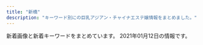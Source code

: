 ```yaml
---
title: "新橋"
description: "キーワード別にの巨乳アジアン・チャイナエステ嬢情報をまとめました。"
---
```


新着画像と新着キーワードをまとめています。
2021年01月12日の情報です。

<DmmAffiliateIns />
<KeywordTable
  shops={
    [
    {
        "name": "\u6625\u306e\u5bb6",
        "keywords": {},
        "url": "http://www.k-harunoie.info/",
        "station": "JR\u7530\u753a\u99c5\u6771\u53e3",
        "img_links": [
            "http://www.k-harunoie.info/imge/sys.png",
            "http://www.k-harunoie.info/imge/p-1.jpg",
            "http://www.k-harunoie.info/imge/s1.png",
            "http://www.k-harunoie.info/imge/p-2.jpg",
            "http://www.k-harunoie.info/imge/botton.jpg",
            "http://www.k-harunoie.info/imge/p-4.jpg",
            "http://www.k-harunoie.info/imge/p-5.jpg",
            "http://www.k-harunoie.info/imge/int2.png",
            "http://www.k-harunoie.info/imge/service1.jpg",
            "http://www.k-harunoie.info/imge/interior_t.jpg",
            "http://www.k-harunoie.info/imge/staff_t.jpg",
            "http://www.k-harunoie.info/imge/service3.jpg",
            "http://www.k-harunoie.info/imge/service2.jpg",
            "http://www.k-harunoie.info/imge/ta.png",
            "http://www.k-harunoie.info/imge/s0.png",
            "http://www.k-harunoie.info/imge/tel.png"
        ]
    },
    {
        "keywords": {
            "87": 3,
            "D": 5,
            "88": 1,
            "86": 1
        },
        "name": "\u5e78\u305b\u306e\u6642\u9593",
        "station": "JR\u65b0\u6a4b\u99c5\u65e5\u6bd4\u8c37\u53e3",
        "url": "http://www.shiawasenojikan.esjp.info/",
        "img_links": [
            "http://www.shiawasenojikan.esjp.info/images/head.jpg",
            "http://www.shiawasenojikan.esjp.info/images/tel.jpg",
            "http://www.shiawasenojikan.esjp.info/images/news.jpg",
            "http://www.shiawasenojikan.esjp.info/images/staff_t.jpg",
            "http://www.shiawasenojikan.esjp.info/images/interior_t.jpg",
            "http://www.shiawasenojikan.esjp.info/files/010.jpg",
            "http://www.shiawasenojikan.esjp.info/images/sys1.jpg",
            "http://www.shiawasenojikan.esjp.info/images/mobile.jpg",
            "http://www.shiawasenojikan.esjp.info/files/015.jpg",
            "http://www.shiawasenojikan.esjp.info/files/003.jpg",
            "http://www.shiawasenojikan.esjp.info/images/link_t.jpg",
            "http://www.shiawasenojikan.esjp.info/files/001.jpg",
            "http://www.shiawasenojikan.esjp.info/images/int2.jpg",
            "http://www.shiawasenojikan.esjp.info/files/009.jpg",
            "http://www.shiawasenojikan.esjp.info/images/sys2.jpg"
        ]
    },
    {
        "url": "http://romantic-est.com/",
        "name": "\u30a2\u30ea\u30b9 Aroma \u65b0\u6a4b\u5e97",
        "keywords": {},
        "station": "JR\u65b0\u6a4b\u99c5\u70cf\u68ee\u53e3",
        "img_links": [
            "http://romantic-est.com/images/cg032.jpg",
            "http://romantic-est.com/images/cg041.jpg",
            "http://romantic-est.com/images/cg01.jpg",
            "http://romantic-est.com/images/sw_tel.png",
            "http://romantic-est.com/images/mainvisual_01.jpg",
            "http://romantic-est.com/images/con02.jpg",
            "http://romantic-est.com/images/cg04.jpg",
            "http://romantic-est.com/images/sys01.jpg",
            "http://romantic-est.com/images/sys03.jpg",
            "http://romantic-est.com/images/cg011.jpg",
            "http://romantic-est.com/images/cg06.jpg",
            "http://romantic-est.com/images/req_03.jpg",
            "http://romantic-est.com/images/mainvisual_02_s.jpg",
            "http://romantic-est.com/images/mainvisual_02.jpg",
            "http://romantic-est.com/images/cg03.jpg",
            "http://romantic-est.com/images/head_interior.jpg",
            "http://romantic-est.com/images/head_therapist.jpg",
            "http://romantic-est.com/images/trigger.jpg",
            "http://romantic-est.com/images/cg02.jpg",
            "http://romantic-est.com/images/con03.jpg",
            "http://romantic-est.com/images/mainvisual_01_s.jpg",
            "http://romantic-est.com/images/sys02.jpg",
            "http://romantic-est.com/images/icon_new.png",
            "http://romantic-est.com/images/sw_home.png",
            "http://romantic-est.com/images/cg05.jpg",
            "http://romantic-est.com/images/cg021.jpg",
            "http://romantic-est.com/images/con01.jpg",
            "http://romantic-est.com/images/cg031.jpg"
        ]
    },
    {
        "name": "\u68ee\u306e\u9999",
        "station": "JR\u7530\u753a\u99c5\u897f\u53e3",
        "img_links": [],
        "url": "https://www.morinokaori-massage.com/",
        "keywords": {}
    },
    {
        "name": "Aroma Coco8",
        "station": "JR\u65b0\u6a4b\u99c5\u70cf\u68ee\u53e3",
        "url": "https://aroma-queen.work/",
        "img_links": [
            "https://aroma-queen.work/images/st/st_min_2.jpg",
            "https://aroma-queen.work/images/top.png",
            "https://aroma-queen.work/images/st/st_min_4.jpg",
            "https://aroma-queen.work/images/st/st_bibi_2.jpg",
            "https://aroma-queen.work/images/st/st_risa_1.jpg",
            "https://aroma-queen.work/images/st/st_eri.jpg",
            "https://aroma-queen.work/images/st/st_sofea_2.jpg",
            "https://aroma-queen.work/images/st/st_25.jpg",
            "https://aroma-queen.work/images/st/st_pink_3.jpg",
            "https://aroma-queen.work/images/st/st_ryuu_2.jpg",
            "https://aroma-queen.work/images/st/st_koy_2.jpg",
            "https://aroma-queen.work/images/st/st_mayumi_1.jpg",
            "https://aroma-queen.work/images/st/st_emi_1.jpg",
            "https://aroma-queen.work/images/st/st_emi_2.jpg",
            "https://aroma-queen.work/images/st/st_pink_2.jpg",
            "https://aroma-queen.work/images/st/st_jenny2.jpg",
            "https://aroma-queen.work/images/st/st_saya_1.jpg",
            "https://aroma-queen.work/images/st/st_jenny.jpg",
            "https://aroma-queen.work/images/st/st_emi.jpg",
            "https://aroma-queen.work/images/st/st_sayuri_2.jpg",
            "https://aroma-queen.work/images/st/st_yuri_3.jpg",
            "https://aroma-queen.work/images/st/st_10_1.jpg",
            "https://aroma-queen.work/images/st/st_nan.jpg",
            "https://aroma-queen.work/images/st/st_mai_1.jpg",
            "https://aroma-queen.work/images/st/st_nori.jpg",
            "https://aroma-queen.work/images/st/st_18.jpg",
            "https://aroma-queen.work/images/st/st_risa_2.jpg",
            "https://aroma-queen.work/images/st/st_13.jpg",
            "https://aroma-queen.work/images/st/st_5_1.jpg",
            "https://aroma-queen.work/images/st/st_four1.jpg",
            "https://aroma-queen.work/images/st/st_koko.jpg",
            "https://aroma-queen.work/images/st/st_saya_0.jpg",
            "https://aroma-queen.work/images/top_campaign_spring.jpg",
            "https://aroma-queen.work/images/st/st_cake_1.jpg",
            "https://aroma-queen.work/images/st/st_cindy.jpg",
            "https://aroma-queen.work/images/st/st_chiba_4.jpg",
            "https://aroma-queen.work/images/st/st_5_3.jpg",
            "https://aroma-queen.work/images/st/st_kou2.jpg",
            "https://aroma-queen.work/images/st/st_yuri.jpg",
            "https://aroma-queen.work/images/st/st_nami_1.jpg",
            "https://aroma-queen.work/images/st/st_hana_1.jpg",
            "https://aroma-queen.work/images/st/st_pink_1.jpg",
            "https://aroma-queen.work/images/st/st_22.jpg",
            "https://aroma-queen.work/images/st/st_mirror_2.jpg",
            "https://aroma-queen.work/images/st/st_ami_2.jpg",
            "https://aroma-queen.work/images/st/st_nuna3.jpg",
            "https://aroma-queen.work/images/st/st_14_1.jpg",
            "https://aroma-queen.work/images/st/st_kou1.jpg",
            "https://aroma-queen.work/images/st/st_dan_1.jpg",
            "https://aroma-queen.work/images/st/st_ou_3.jpg",
            "https://aroma-queen.work/images/st/st_get_1.jpg",
            "https://aroma-queen.work/images/st/st_5_2.jpg",
            "https://aroma-queen.work/images/st/st_jerry.jpg",
            "https://aroma-queen.work/images/st/st_party_2.jpg",
            "https://aroma-queen.work/images/st/st_jj_1.jpg",
            "https://aroma-queen.work/images/st/st_aigo.jpg",
            "https://aroma-queen.work/images/st/st_saya_2.jpg",
            "https://aroma-queen.work/images/st/st_nana_1.jpg",
            "https://aroma-queen.work/images/st/st_chiba_2.jpg",
            "https://aroma-queen.work/images/st/st_rinda_6.jpg",
            "https://aroma-queen.work/images/st/st_16_1.jpg",
            "https://aroma-queen.work/images/st/st_7_1.jpg",
            "https://aroma-queen.work/images/st/st_sasa_3.jpg",
            "https://aroma-queen.work/images/st/st_huxa.jpg",
            "https://aroma-queen.work/images/st/st_rinda_2.jpg",
            "https://aroma-queen.work/images/st/st_mimi_1.jpg",
            "https://aroma-queen.work/images/st/st_kei.jpg",
            "https://aroma-queen.work/images/st/st_kiki_1.jpg",
            "https://aroma-queen.work/images/st/st_bibi_1.jpg",
            "https://aroma-queen.work/images/st/st_21.jpg",
            "https://aroma-queen.work/images/st/st_aya.jpg",
            "https://aroma-queen.work/images/st/st_rei_2.jpg",
            "https://aroma-queen.work/images/st/st_joy.jpg",
            "https://aroma-queen.work/images/st/st_nina_3.jpg",
            "https://aroma-queen.work/images/week_campaign.jpg",
            "https://aroma-queen.work/images/st/st_minto_1.jpg",
            "https://aroma-queen.work/images/st/st_aiko_1.jpg",
            "https://aroma-queen.work/images/st/st_angel_2.jpg",
            "https://aroma-queen.work/images/top2.png",
            "https://aroma-queen.work/images/st/st_sakura_1.jpg",
            "https://aroma-queen.work/images/st/st_koko_1.jpg",
            "https://aroma-queen.work/images/st/st_rena_2.jpg",
            "https://aroma-queen.work/images/st/st_angel_3.jpg",
            "https://aroma-queen.work/images/top_campaign_dec.jpg",
            "https://aroma-queen.work/images/st/st_kaori_1.jpg",
            "https://aroma-queen.work/images/st/st_rinda_1.jpg",
            "https://aroma-queen.work/images/st/st_.jpg",
            "https://aroma-queen.work/images/st/st_get_3.jpg",
            "https://aroma-queen.work/images/st/st_aya_1.jpg",
            "https://aroma-queen.work/images/st/st_sayuri_3.jpg",
            "https://aroma-queen.work/images/st/st_hara3.jpg",
            "https://aroma-queen.work/images/st/st_gei.jpg",
            "https://aroma-queen.work/images/st/st_hara.jpg",
            "https://aroma-queen.work/images/st/st_joy_1.jpg",
            "https://aroma-queen.work/images/st/st_dan_2.jpg",
            "https://aroma-queen.work/images/st/st_lucy_3.jpg",
            "https://aroma-queen.work/images/st/st_yuri_4.jpg",
            "https://aroma-queen.work/images/st/st_jasmine_1.jpg",
            "https://aroma-queen.work/images/st/st_maya_1.jpg",
            "https://aroma-queen.work/images/st/st_coco_1.jpg",
            "https://aroma-queen.work/images/st/st_joy_2.jpg",
            "https://aroma-queen.work/images/st/st_bibi.jpg",
            "https://aroma-queen.work/images/st/st_ai.jpg",
            "https://aroma-queen.work/images/st/st_honey_1.jpg",
            "https://aroma-queen.work/images/st/st_anan.jpg",
            "https://aroma-queen.work/images/st/st_kaori_2.jpg",
            "https://aroma-queen.work/images/st/st_aiko_2.jpg",
            "https://aroma-queen.work/images/st/st_sayuri_1.jpg",
            "https://aroma-queen.work/images/st/st_mayumi_2.jpg",
            "https://aroma-queen.work/images/st/st_kiki2.jpg",
            "https://aroma-queen.work/images/st/st_yuyu.jpg",
            "https://aroma-queen.work/images/st/st_rei.jpg",
            "https://aroma-queen.work/images/st/st_ou_2.jpg",
            "https://aroma-queen.work/images/st/st_yuri_2.jpg",
            "https://aroma-queen.work/images/st/st_19.jpg",
            "https://aroma-queen.work/images/st/st_ai_1.jpg",
            "https://aroma-queen.work/images/st/st_nuna.jpg",
            "https://aroma-queen.work/images/st/st_rei_3.jpg",
            "https://aroma-queen.work/images/st/st_ai1.jpg",
            "https://aroma-queen.work/images/st/st_hana_2.jpg",
            "https://aroma-queen.work/images/st/st_shizuka_1.jpg",
            "https://aroma-queen.work/images/st/st_chiba_1.jpg",
            "https://aroma-queen.work/images/st/st_17.jpg",
            "https://aroma-queen.work/images/st/st_mirror_3.jpg",
            "https://aroma-queen.work/images/st/st_20.jpg",
            "https://aroma-queen.work/images/st/st_ou_1.jpg"
        ],
        "keywords": {
            "E": 13,
            "\u4e73": 5,
            "F": 2,
            "\u80f8": 4,
            "\u30bb\u30af\u30b7\u30fc": 2,
            "D": 7
        }
    },
    {
        "img_links": [
            "http://yukizhouse00.web.fc2.com/images/slider/slid1.jpg",
            "http://yukizhouse00.web.fc2.com/images/portfolio/work-3.jpg",
            "http://yukizhouse00.web.fc2.com/images/portfolio/work-5.jpg",
            "http://yukizhouse00.web.fc2.com/images/slider/slid2.jpg",
            "http://yukizhouse00.web.fc2.com/images/portfolio/work-1.jpg",
            "http://yukizhouse00.web.fc2.com/images/portfolio/work-6.jpg",
            "http://yukizhouse00.web.fc2.com/images/portfolio/work-4.jpg",
            "http://yukizhouse00.web.fc2.com/images/portfolio/work-2.jpg"
        ],
        "keywords": {},
        "name": "Yuki\u2019s House",
        "url": "http://yukizhouse00.web.fc2.com/",
        "station": "JR\u6d5c\u677e\u753a\u99c5\u5357\u53e3"
    },
    {
        "name": "LEON",
        "img_links": [
            "http://es-leon.link/images/nav_link03_no.png",
            "http://es-leon.link/photos/sites/45/2020/10/2020100103293971.jpg",
            "http://es-leon.link/images/guide3.jpg",
            "http://es-leon.link/images/guide2.png",
            "http://es-leon.link/photos/sites/45/2020/10/2020100103205130.jpg",
            "http://es-leon.link/images/header.png",
            "http://es-leon.link/photos/sites/45/2021/01/2021010815022674.jpg",
            "http://es-leon.link/photos/sites/45/2020/11/2020110919593136.jpg",
            "http://es-leon.link/photos/sites/45/2020/12/2020120418563847.jpg",
            "http://es-leon.link/photos/sites/45/2020/10/2020101404192576.jpg",
            "http://es-leon.link/photos/sites/45/2020/11/2020110919595348.jpg",
            "http://es-leon.link/images/guide4.jpg",
            "http://es-leon.link/images/guide7.jpg",
            "http://es-leon.link/images/nav_link06_no.png",
            "http://es-leon.link/photos/sites/45/2020/10/2020100103284496.jpg",
            "http://es-leon.link/photos/sites/45/2020/12/2020122013214830.jpg",
            "http://es-leon.link/images/nav_link04_no.png",
            "http://es-leon.link/images/profile.png",
            "http://es-leon.link/photos/sites/45/2020/10/2020100103294056.jpg",
            "http://es-leon.link/photos/sites/45/2020/10/202010120812266.jpg",
            "http://es-leon.link/images/slider00.jpg",
            "http://es-leon.link/images/guide5.jpg",
            "http://es-leon.link/photos/sites/45/2020/11/2020110919573849.jpg",
            "http://es-leon.link/photos/sites/45/2020/10/2020100103205186.jpg",
            "http://es-leon.link/photos/sites/45/2020/11/2020110219263997.jpg",
            "http://es-leon.link/images/slider02.jpg",
            "http://es-leon.link/images/nav_link01_no.png",
            "http://es-leon.link/images/slider01.jpg",
            "http://es-leon.link/photos/sites/45/2020/10/2020101208124541.jpg",
            "http://es-leon.link/images/img_info.jpg",
            "http://es-leon.link/photos/sites/45/2020/10/202010010328436.jpg",
            "http://es-leon.link/photos/sites/45/2021/01/2021010815020621.jpg",
            "http://es-leon.link/photos/sites/45/2020/11/2020110919590942.jpg",
            "http://es-leon.link/photos/sites/45/2020/10/2020101318404076.jpg",
            "http://es-leon.link/images/nav_link07_no.png",
            "http://es-leon.link/images/nav_link02_no.png",
            "http://es-leon.link/photos/sites/45/2020/10/2020101318300043.jpg",
            "http://es-leon.link/photos/sites/45/2020/10/2020100103034891.jpg",
            "http://es-leon.link/photos/sites/45/2020/10/2020102507504664.jpg",
            "http://es-leon.link/photos/sites/45/2020/11/2020110919583922.jpg",
            "http://es-leon.link/photos/sites/45/2020/10/2020101205422328.jpg",
            "http://es-leon.link/photos/sites/45/2020/10/2020102507495672.jpg",
            "http://es-leon.link/photos/sites/45/2021/01/2021010815013824.jpg",
            "http://es-leon.link/photos/sites/45/2020/10/2020101318402898.jpg",
            "http://es-leon.link/photos/sites/45/2020/12/2020120418570321.jpg",
            "http://es-leon.link/photos/sites/45/2020/10/202010120813040.jpg",
            "http://es-leon.link/photos/sites/45/2020/10/2020100103293996.jpg",
            "http://es-leon.link/photos/sites/45/2020/10/2020100103205050.jpg",
            "http://es-leon.link/images/qr.png",
            "http://es-leon.link/images/guide2.jpg",
            "http://es-leon.link/photos/sites/45/2020/11/2020111904152242.jpg",
            "http://es-leon.link/images/pagetop.jpg",
            "http://es-leon.link/photos/sites/45/2020/10/2020100103240520.jpg",
            "http://es-leon.link/photos/sites/45/2020/10/2020100103240526.jpg",
            "http://es-leon.link/photos/sites/45/2020/10/2020102507510838.jpg",
            "http://es-leon.link/images/guide6.jpg",
            "http://es-leon.link/images/nav_link05_no.png",
            "http://es-leon.link/images/guide1.png",
            "http://es-leon.link/photos/sites/45/2020/11/2020112005145015.jpg",
            "http://es-leon.link/photos/sites/45/2020/10/2020102507503499.jpg",
            "http://es-leon.link/images/guide8.jpg",
            "http://es-leon.link/photos/sites/45/2020/10/2020102507501385.jpg",
            "http://es-leon.link/photos/sites/45/2020/10/2020101205420372.jpg",
            "http://es-leon.link/photos/sites/45/2020/10/2020101318294854.jpg",
            "http://es-leon.link/photos/sites/45/2020/10/2020101318405051.jpg",
            "http://es-leon.link/photos/sites/45/2021/01/2021011203314329.jpg",
            "http://es-leon.link/images/guide1.jpg",
            "http://es-leon.link/images/slider04.jpg",
            "http://es-leon.link/images/card.png",
            "http://es-leon.link/images/lineline.png",
            "http://es-leon.link/photos/sites/45/2020/12/2020120315084829.jpg",
            "http://es-leon.link/images/slider03.jpg",
            "http://es-leon.link/photos/sites/45/2020/10/2020101205424345.jpg"
        ],
        "station": "JR\u65b0\u6a4b\u99c5\u70cf\u68ee\u53e3",
        "url": "http://es-leon.link/",
        "keywords": {
            "88": 8,
            "86": 14,
            "85": 12,
            "\u80f8": 1,
            "84": 4,
            "90": 2
        }
    },
    {
        "img_links": [
            "https://hamamatsucho-mensesthe.net/icon/line.png",
            "https://hamamatsucho-mensesthe.net/room/room-l2.jpg",
            "https://hamamatsucho-mensesthe.net/room/room-l3.jpg",
            "https://hamamatsucho-mensesthe.net/wp/wp-content/uploads/2020/02/1714CAA8-3D57-4009-AB72-F5A8E6B60310.jpeg",
            "https://hamamatsucho-mensesthe.net/room/room-l5.jpg",
            "https://hamamatsucho-mensesthe.net/wp/icon/facebook.png",
            "https://hamamatsucho-mensesthe.net/images/flower.png",
            "https://hamamatsucho-mensesthe.net/icon/twitter.png",
            "https://hamamatsucho-mensesthe.net/link/mens-esthe.png",
            "https://hamamatsucho-mensesthe.net/wp/wp-content/uploads/2020/01/emi-l1.jpg",
            "https://hamamatsucho-mensesthe.net/wp/wp-content/uploads/2019/02/paypay2.jpg",
            "https://hamamatsucho-mensesthe.net/staff/top/miyu-s1.jpg",
            "https://hamamatsucho-mensesthe.net/wp/wp-content/uploads/2020/01/misaki-l2.jpg",
            "https://hamamatsucho-mensesthe.net/wp/images/mensesthe.jpg",
            "https://hamamatsucho-mensesthe.net/room/room-l6.jpg",
            "https://hamamatsucho-mensesthe.net/wp/wp-content/uploads/2020/01/nao.jpg",
            "https://hamamatsucho-mensesthe.net/icon/facebook.png",
            "https://hamamatsucho-mensesthe.net/staff/top/mitsuki-s1.jpg",
            "https://hamamatsucho-mensesthe.net/wp/images/top2.jpg",
            "https://hamamatsucho-mensesthe.net/wp/icon/google_plus.png",
            "https://hamamatsucho-mensesthe.net/wp/wp-content/uploads/2020/09/rin.jpg",
            "https://hamamatsucho-mensesthe.net/wp/images/top1.jpg",
            "https://hamamatsucho-mensesthe.net/wp/icon/line.png",
            "https://hamamatsucho-mensesthe.net/wp/wp-content/uploads/2020/08/ayaka.jpg",
            "https://hamamatsucho-mensesthe.net/room/room-l1.jpg",
            "https://hamamatsucho-mensesthe.net/wp/wp-content/uploads/2020/02/stand-by.jpg",
            "https://hamamatsucho-mensesthe.net/staff/top/nao-s1.jpg",
            "https://hamamatsucho-mensesthe.net/images/footer-r.png",
            "https://hamamatsucho-mensesthe.net/wp/images/top3.jpg",
            "https://hamamatsucho-mensesthe.net/staff/top/aki-s1.jpg",
            "https://hamamatsucho-mensesthe.net/images/footer-l.png",
            "https://hamamatsucho-mensesthe.net/images/clear.png",
            "https://hamamatsucho-mensesthe.net/room/room-l4.jpg",
            "https://hamamatsucho-mensesthe.net/wp/wp-content/uploads/2019/10/eri-150x150.jpg",
            "https://hamamatsucho-mensesthe.net/wp/images/clear.png",
            "https://hamamatsucho-mensesthe.net/wp/wp-content/uploads/2020/11/urara.jpg",
            "https://hamamatsucho-mensesthe.net/wp/wp-content/uploads/2020/10/aki-150x150.jpg",
            "https://hamamatsucho-mensesthe.net/staff/top/emi-s1.jpg",
            "https://hamamatsucho-mensesthe.net/wp/wp-content/uploads/2020/01/mitsuki.jpg",
            "https://hamamatsucho-mensesthe.net/wp/icon/twitter.png",
            "https://hamamatsucho-mensesthe.net/staff/top/rin-s1.jpg",
            "https://hamamatsucho-mensesthe.net/icon/google_plus.png",
            "https://hamamatsucho-mensesthe.net/staff/top/ayaka-s1.jpg"
        ],
        "url": "https://hamamatsucho-mensesthe.net/",
        "name": "SERA",
        "station": "JR\u6d5c\u677e\u753a\u99c5\u5317\u53e3",
        "keywords": {
            "C": 12,
            "D": 42,
            "E": 8
        }
    },
    {
        "img_links": [
            "https://static.wixstatic.com/media/ff29a7_d9f852b350a141b1ae8d7d80ce91ecfa~mv2.jpg",
            "https://static.wixstatic.com/media/096f64_9dd53b8d3bbc46b7a5d8f8f9f83f67c0~mv2.jpg",
            "https://static.wixstatic.com/media/ff29a7_d6b424065e3946fc8a31bd093d286366~mv2.jpg",
            "https://static.wixstatic.com/media/ff29a7_996c77cb89cc4012a35bb0813c645fdf~mv2.jpg",
            "https://static.wixstatic.com/media/ff29a7_47d81575374144dda595a587847070b9~mv2.jpg",
            "https://static.wixstatic.com/media/ff29a7_5a71cab9e560455a86a69dee65e387e6~mv2.jpg"
        ],
        "station": "JR\u65b0\u6a4b\u99c5\u65e5\u6bd4\u8c37\u53e3",
        "keywords": {},
        "name": "\u30df\u30fc\u30c7\u30a3\u30fc",
        "url": "https://www.meedeemassage.com/"
    },
    {
        "keywords": {
            "F": 14,
            "C": 14,
            "E": 7
        },
        "name": "Artemis",
        "url": "https://hamamatsucho-esthe.work/",
        "img_links": [
            "https://hamamatsucho-esthe.work/2019/06/14/riri-s1.jpg",
            "https://hamamatsucho-esthe.work/room/esthe3.jpg",
            "https://hamamatsucho-esthe.work/room/esthe1.jpg",
            "https://hamamatsucho-esthe.work/icon/facebook.png",
            "https://hamamatsucho-esthe.work/room/4-l.jpg",
            "https://hamamatsucho-esthe.work/staff/sora-s1.jpg",
            "https://hamamatsucho-esthe.work/images/clear.png",
            "https://hamamatsucho-esthe.work/button/staff.png",
            "https://hamamatsucho-esthe.work/menu/gallery.png",
            "https://hamamatsucho-esthe.work/staff/momo-l1.jpg",
            "https://hamamatsucho-esthe.work/room/3-l.jpg",
            "https://hamamatsucho-esthe.work/2019/01/14/emi-s1.jpg",
            "https://hamamatsucho-esthe.work/button/blog.png",
            "https://hamamatsucho-esthe.work/staff/maki-s1.jpg",
            "https://hamamatsucho-esthe.work/images/footer-l.png",
            "https://hamamatsucho-esthe.work/images/flower.png",
            "https://hamamatsucho-esthe.work/room/4-s.jpg",
            "https://hamamatsucho-esthe.work/2020/11/06/momo-s1.jpg",
            "https://hamamatsucho-esthe.work/images/main-sp.jpg",
            "https://hamamatsucho-esthe.work/images/main1.jpg",
            "https://hamamatsucho-esthe.work/staff/momo-s1.jpg",
            "https://hamamatsucho-esthe.work/2020/01/05/yuki-s1.jpg",
            "https://hamamatsucho-esthe.work/room/2-l.jpg",
            "https://hamamatsucho-esthe.work/2019/05/25/riko-s1.jpg",
            "https://hamamatsucho-esthe.work/button/home.png",
            "https://hamamatsucho-esthe.work/staff/nanami-l1.jpg",
            "https://hamamatsucho-esthe.work/images/qrcode.png",
            "https://hamamatsucho-esthe.work/2018/09/10/misa-s1.jpg",
            "https://hamamatsucho-esthe.work/menu/friend.png",
            "https://hamamatsucho-esthe.work/icon/google_plus.png",
            "https://hamamatsucho-esthe.work/2019/05/25/koko-s1.jpg",
            "https://hamamatsucho-esthe.work/images/footer-r.png",
            "https://hamamatsucho-esthe.work/menu/info.png",
            "https://hamamatsucho-esthe.work/2018/12/26/sayaka-s1.jpg",
            "https://hamamatsucho-esthe.work/menu/blog.png",
            "https://hamamatsucho-esthe.work/2018/09/10/sora-s1.jpg",
            "https://hamamatsucho-esthe.work/2019/11/05/nanami-s1.jpg",
            "https://hamamatsucho-esthe.work/staff/yuki-l1.jpg",
            "https://hamamatsucho-esthe.work/staff/yuki-s1.jpg",
            "https://hamamatsucho-esthe.work/2020/07/30/maki-s1.jpg",
            "https://hamamatsucho-esthe.work/room/esthe2.jpg",
            "https://hamamatsucho-esthe.work/staff/sora-l1.jpg",
            "https://hamamatsucho-esthe.work/2018/11/09/kana-s1.jpg",
            "https://hamamatsucho-esthe.work/room/2-s.jpg",
            "https://hamamatsucho-esthe.work/staff/nanami-s1.jpg",
            "https://hamamatsucho-esthe.work/icon/line.png",
            "https://hamamatsucho-esthe.work/icon/twitter.png",
            "https://hamamatsucho-esthe.work/staff/maki-l1.jpg",
            "https://hamamatsucho-esthe.work/room/1-s.jpg",
            "https://hamamatsucho-esthe.work/room/3-s.jpg",
            "https://hamamatsucho-esthe.work/menu/home.png",
            "https://hamamatsucho-esthe.work/room/1-l.jpg",
            "https://hamamatsucho-esthe.work/staff/riko-s1.jpg"
        ],
        "station": "JR\u6d5c\u677e\u753a\u99c5\u5317\u53e3"
    },
    {
        "keywords": {
            "D": 5,
            "E": 1,
            "F": 4,
            "C": 1
        },
        "name": "Oriental Spa",
        "station": "JR\u6d5c\u677e\u753a\u99c5\u5317\u53e3",
        "img_links": [
            "https://hamamatsucho-mensesthe.com/staff/yuyu-l1.jpg",
            "https://hamamatsucho-mensesthe.com/staff/yoko-s1.jpg",
            "https://hamamatsucho-mensesthe.com/images/footer-r.png",
            "https://hamamatsucho-mensesthe.com/menu/friend.png",
            "https://hamamatsucho-mensesthe.com/room/1.jpg",
            "https://hamamatsucho-mensesthe.com/icon/google_plus.png",
            "https://hamamatsucho-mensesthe.com/2018/11/23/arisa-s1.jpg",
            "https://hamamatsucho-mensesthe.com/room/esthe3.jpg",
            "https://hamamatsucho-mensesthe.com/kumi2.jpg",
            "https://hamamatsucho-mensesthe.com/images/main-sp.jpg",
            "https://hamamatsucho-mensesthe.com/icon/twitter.png",
            "https://hamamatsucho-mensesthe.com/staff/koko-l1.jpg",
            "https://hamamatsucho-mensesthe.com/images/main1.jpg",
            "https://hamamatsucho-mensesthe.com/2018/12/21/yuyu-s1.jpg",
            "https://hamamatsucho-mensesthe.com/2018/12/21/koko-s1.jpg",
            "https://hamamatsucho-mensesthe.com/menu/info.png",
            "https://hamamatsucho-mensesthe.com/staff/yuyu-s1.jpg",
            "https://hamamatsucho-mensesthe.com/room/esthe2.jpg",
            "https://hamamatsucho-mensesthe.com/staff/nana-s1.jpg",
            "https://hamamatsucho-mensesthe.com/2018/06/12/yoko-s1.jpg",
            "https://hamamatsucho-mensesthe.com/staff2/wp-content/uploads/2019/12/nanami02-2.png",
            "https://hamamatsucho-mensesthe.com/images/clear.png",
            "https://hamamatsucho-mensesthe.com/room/4.jpg",
            "https://hamamatsucho-mensesthe.com/images/flower.png",
            "https://hamamatsucho-mensesthe.com/room/2.jpg",
            "https://hamamatsucho-mensesthe.com/menu/gallery.png",
            "https://hamamatsucho-mensesthe.com/staff2/wp-content/uploads/2021/01/maki05.png",
            "https://hamamatsucho-mensesthe.com/2018/03/02/anna-s1.jpg",
            "https://hamamatsucho-mensesthe.com/staff/arisa-l1.jpg",
            "https://hamamatsucho-mensesthe.com/icon/line.png",
            "https://hamamatsucho-mensesthe.com/images/header3.png",
            "https://hamamatsucho-mensesthe.com/staff2/wp-content/uploads/2020/02/yaya02.png",
            "https://hamamatsucho-mensesthe.com/staff/arisa-s1.jpg",
            "https://hamamatsucho-mensesthe.com/images/footer-l.png",
            "https://hamamatsucho-mensesthe.com/staff2/wp-content/uploads/2019/12/yuki22-1.png",
            "https://hamamatsucho-mensesthe.com/staff2/wp-content/uploads/2020/11/yuyu03.png",
            "https://hamamatsucho-mensesthe.com/staff2/wp-content/uploads/2020/01/ai01.png",
            "https://hamamatsucho-mensesthe.com/staff2/wp-content/uploads/2019/12/haru-1.png",
            "https://hamamatsucho-mensesthe.com/staff/yoko-l1.jpg",
            "https://hamamatsucho-mensesthe.com/kumi1.jpg",
            "https://hamamatsucho-mensesthe.com/button/home.png",
            "https://hamamatsucho-mensesthe.com/button/sche.png",
            "https://hamamatsucho-mensesthe.com/staff2/wp-content/uploads/2020/11/siruet.png",
            "https://hamamatsucho-mensesthe.com/staff2/wp-content/uploads/2020/11/momo02.png",
            "https://hamamatsucho-mensesthe.com/menu/home.png",
            "https://hamamatsucho-mensesthe.com/staff2/wp-content/uploads/2021/01/lulu01.png",
            "https://hamamatsucho-mensesthe.com/room/esthe1.jpg",
            "https://hamamatsucho-mensesthe.com/2018/06/08/hana-s2.jpg",
            "https://hamamatsucho-mensesthe.com/staff/nana-l1.jpg",
            "https://hamamatsucho-mensesthe.com/icon/facebook.png",
            "https://hamamatsucho-mensesthe.com/menu/sche.png",
            "https://hamamatsucho-mensesthe.com/staff/koko-s1.jpg",
            "https://hamamatsucho-mensesthe.com/room/3.jpg",
            "https://hamamatsucho-mensesthe.com/button/staff.png"
        ],
        "url": "https://hamamatsucho-mensesthe.com/"
    },
    {
        "station": "JR\u7530\u753a\u99c5\u897f\u53e3",
        "keywords": {},
        "name": "\u3057\u3042\u308f\u305b\uff5eSHIAWASE\uff5e",
        "img_links": [
            "http://shiawase.mssg.jp/images/top/top_03.jpg",
            "http://shiawase.mssg.jp/images/gallery/gallery_401.jpg",
            "http://shiawase.mssg.jp/images/home/index_page_top.jpg",
            "http://shiawase.mssg.jp/images/home/index_tel.jpg",
            "http://shiawase.mssg.jp/images/top/top_08.png",
            "http://shiawase.mssg.jp/images/gallery/gallery_403.jpg",
            "http://shiawase.mssg.jp/images/staff_image/staff_d01b.jpg",
            "http://shiawase.mssg.jp/images/staff/sta_01.jpg",
            "http://shiawase.mssg.jp/images/gallery/gallery_103.jpg",
            "http://shiawase.mssg.jp/images/staff_image/staff_d02b.jpg",
            "http://shiawase.mssg.jp/images/gallery/gallery_402.jpg",
            "http://shiawase.mssg.jp/images/staff/sta_021.jpg",
            "http://shiawase.mssg.jp/images/top/top_06.jpg",
            "http://shiawase.mssg.jp/images/staff/sta_0z9.jpg",
            "http://shiawase.mssg.jp/images/staff/sta_023.jpg",
            "http://shiawase.mssg.jp/images/gallery/gallery_102.jpg",
            "http://shiawase.mssg.jp/images/gallery/gallery_top.jpg",
            "http://shiawase.mssg.jp/images/home/index_04.jpg",
            "http://shiawase.mssg.jp/images/staff/sta_0z2.jpg",
            "http://shiawase.mssg.jp/images/home/index_03.jpg",
            "http://shiawase.mssg.jp/images/gallery/gallery_01.jpg",
            "http://shiawase.mssg.jp/images/staff/sta_04.jpg",
            "http://shiawase.mssg.jp/images/gallery/gallery_404.jpg",
            "http://shiawase.mssg.jp/images/staff/sta_0z12.jpg",
            "http://shiawase.mssg.jp/images/staff_image/staff_d03.jpg",
            "http://shiawase.mssg.jp/images/staff_image/staff_d02.jpg",
            "http://shiawase.mssg.jp/images/staff/sta_010.jpg",
            "http://shiawase.mssg.jp/images/top/top_01.jpg",
            "http://shiawase.mssg.jp/images/staff/sta_08.jpg",
            "http://shiawase.mssg.jp/images/staff/staff_top.jpg",
            "http://shiawase.mssg.jp/images/staff/sta_0z10.jpg",
            "http://shiawase.mssg.jp/images/top/top_04.jpg",
            "http://shiawase.mssg.jp/images/home/top_qp.jpg",
            "http://shiawase.mssg.jp/images/staff_one/staff_one_05.jpg",
            "http://shiawase.mssg.jp/images/staff_one/staff_one_08.png",
            "http://shiawase.mssg.jp/images/gallery/gallery_101.jpg",
            "http://shiawase.mssg.jp/images/home/QR.png",
            "http://shiawase.mssg.jp/images/gallery/gallery_104.jpg",
            "http://shiawase.mssg.jp/images/staff/sta_0z8.jpg",
            "http://shiawase.mssg.jp/images/staff_one/staff_one_07.png",
            "http://shiawase.mssg.jp/images/staff_image/staff_d04.jpg",
            "http://shiawase.mssg.jp/images/staff_image/staff_d01a.jpg",
            "http://shiawase.mssg.jp/images/top/top_05.jpg",
            "http://shiawase.mssg.jp/images/system/syatem_301.jpg",
            "http://shiawase.mssg.jp/images/system/syatem_303.jpg",
            "http://shiawase.mssg.jp/images/system/syatem_302.jpg",
            "http://shiawase.mssg.jp/images/top/top_02.jpg",
            "http://shiawase.mssg.jp/images/staff_one/staff_one_03.jpg",
            "http://shiawase.mssg.jp/images/staff_one/staff_one_04.jpg",
            "http://shiawase.mssg.jp/images/staff_one/staff_one_02.jpg",
            "http://shiawase.mssg.jp/images/home/index_qup.jpg",
            "http://shiawase.mssg.jp/images/staff_one/staff_one_top.jpg",
            "http://shiawase.mssg.jp/images/staff/sta_03.jpg",
            "http://shiawase.mssg.jp/images/staff_one/staff_one_01.jpg"
        ],
        "url": "http://shiawase.mssg.jp/"
    },
    {
        "url": "http://es-best.info/",
        "keywords": {
            "85": 4,
            "86": 6,
            "D": 4,
            "C": 4
        },
        "name": "\u30d9\u30b9\u30c8",
        "img_links": [
            "http://es-best.info/images/access/04.jpg",
            "http://es-best.info/staffPhoto/b20190220185555.jpg",
            "http://es-best.info/staffPhoto/s20190304234528.jpg",
            "http://es-best.info/images/returnBtn.png",
            "http://es-best.info/images/slider1/04.jpg",
            "http://es-best.info/js/sliderLine/slide_next.png",
            "http://es-best.info/staffPhoto/s20190304234059.jpg",
            "http://es-best.info/images/store/052.jpg",
            "http://es-best.info/images/access/03.jpg",
            "http://es-best.info/staffPhoto/b20190413161507.jpg",
            "http://es-best.info/staffPhoto/s20190304234324.jpg",
            "http://es-best.info/js/sliderLine/slide_prev.png",
            "http://es-best.info/staffPhoto/s20190413161507.jpg",
            "http://es-best.info/images/access/01.jpg",
            "http://es-best.info/staffPhoto/b20190304234324.jpg",
            "http://es-best.info/uploadfiles/images/campaignEsBestInfo.jpg",
            "http://es-best.info/images/access/06.jpg",
            "http://es-best.info/images/slider1/02.jpg",
            "http://es-best.info/staffPhoto/b20190304234528.jpg",
            "http://es-best.info/staffPhoto/s20190220185555.jpg",
            "http://es-best.info/staffPhoto/b20191003002337.jpg",
            "http://es-best.info/images/access/02.jpg",
            "http://es-best.info/staffPhoto/s20191003002337.jpg",
            "http://es-best.info/staffPhoto/b20190304234059.jpg",
            "http://es-best.info/images/access/05.jpg",
            "http://es-best.info/images/slider1/01.jpg"
        ],
        "station": "JR\u6d5c\u677e\u753a\u99c5\u5317\u53e3"
    },
    {
        "img_links": [
            "https://minazuki-tokyo.com/wp-content/uploads/2020/11/sub02_p.png",
            "https://minazuki-tokyo.com/wp-content/uploads/2020/11/staff3.png",
            "https://minazuki-tokyo.com/wp-content/uploads/2020/11/photo02.png",
            "https://minazuki-tokyo.com/wp-content/uploads/2020/11/news07-640x348.png",
            "https://minazuki-tokyo.com/wp-content/uploads/2020/11/staff2-200x200.png",
            "https://minazuki-tokyo.com/wp-content/uploads/2020/11/staff6.png",
            "https://minazuki-tokyo.com/wp-content/uploads/2020/11/photo05.png",
            "https://minazuki-tokyo.com/wp-content/uploads/2020/11/top1.png",
            "https://minazuki-tokyo.com/wp-content/uploads/2020/11/price.png",
            "https://minazuki-tokyo.com/wp-content/uploads/2020/11/sub01_p.png",
            "https://minazuki-tokyo.com/wp-content/uploads/2020/11/news05-390x195.png",
            "https://minazuki-tokyo.com/wp-content/uploads/2020/11/news06-200x200.png",
            "https://minazuki-tokyo.com/wp-content/uploads/2020/11/photo04.png",
            "https://minazuki-tokyo.com/wp-content/uploads/2020/11/staff1-200x200.png",
            "https://minazuki-tokyo.com/wp-content/uploads/2020/11/staff2.png",
            "https://minazuki-tokyo.com/wp-content/uploads/2020/11/staff6-200x200.png",
            "https://minazuki-tokyo.com/wp-content/uploads/2020/11/news07-390x195.png",
            "https://minazuki-tokyo.com/wp-content/uploads/2020/11/photo03.png",
            "https://minazuki-tokyo.com/wp-content/uploads/2020/11/news01-640x348.png",
            "https://minazuki-tokyo.com/wp-content/uploads/2020/11/news05-640x348.png",
            "https://minazuki-tokyo.com/wp-content/uploads/2020/11/news03-200x200.png",
            "https://minazuki-tokyo.com/wp-content/uploads/2020/11/news07-200x200.png",
            "https://minazuki-tokyo.com/wp-content/uploads/2020/11/staff1.png",
            "https://minazuki-tokyo.com/wp-content/uploads/2020/11/news03-390x195.png",
            "https://minazuki-tokyo.com/wp-content/uploads/2020/11/sub04_p.png",
            "https://minazuki-tokyo.com/wp-content/uploads/2020/11/staff5-200x200.png",
            "https://minazuki-tokyo.com/wp-content/uploads/2020/11/news06-640x348.png",
            "https://minazuki-tokyo.com/wp-content/uploads/2020/11/news03-640x348.png",
            "https://minazuki-tokyo.com/wp-content/uploads/2020/11/news01-200x200.png",
            "https://minazuki-tokyo.com/wp-content/uploads/2020/11/photo01.png",
            "https://minazuki-tokyo.com/wp-content/uploads/2020/11/news05-200x200.png",
            "https://minazuki-tokyo.com/wp-content/uploads/2020/11/news04-640x348.png",
            "https://minazuki-tokyo.com/wp-content/uploads/2020/11/news01-390x195.png",
            "https://minazuki-tokyo.com/wp-content/uploads/2020/12/add2.png",
            "https://minazuki-tokyo.com/wp-content/uploads/2020/11/staff3-200x200.png",
            "https://minazuki-tokyo.com/wp-content/uploads/2020/11/sub03_p.png",
            "https://minazuki-tokyo.com/wp-content/uploads/2020/11/news06-390x195.png",
            "https://minazuki-tokyo.com/wp-content/uploads/2020/11/staff5.png",
            "https://minazuki-tokyo.com/wp-content/uploads/2020/11/news04-390x195.png"
        ],
        "url": "https://minazuki-tokyo.com/",
        "station": "JR\u6d5c\u677e\u753a\u99c5\u5357\u53e3",
        "name": "\u6c34\u7121\u6708\uff5e\u307f\u306a\u3065\u304d\uff5e",
        "keywords": {
            "C": 1,
            "87": 2,
            "90": 2,
            "86": 2,
            "83": 3
        }
    },
    {
        "url": "https://fancy-tokyo.com/",
        "name": "fancy",
        "img_links": [],
        "keywords": {},
        "station": "JR\u6d5c\u677e\u753a\u99c5\u5357\u53e3"
    },
    {
        "station": "JR\u65b0\u6a4b\u99c5\u70cf\u68ee\u53e3",
        "img_links": [
            "http://kokoro-spa.info/img/pickup.jpg",
            "http://kokoro-spa.info/img/ttl_info.png",
            "http://kokoro-spa.info/img/ttl_news.png",
            "http://kokoro-spa.info/img/shop/kanban.jpg",
            "http://kokoro-spa.info/img/shop/no-pic.jpg",
            "http://kokoro-spa.info/img/qrcode.png",
            "http://kokoro-spa.info/img/slider/2.jpg"
        ],
        "name": "\u672a\u6765",
        "url": "http://kokoro-spa.info/",
        "keywords": {}
    },
    {
        "url": "http://tamachi-en.link/",
        "name": "\u7e01",
        "station": "JR\u7530\u753a\u99c5\u6771\u53e3",
        "keywords": {
            "C": 15
        },
        "img_links": [
            "http://tamachi-en.link/images/g3.jpg",
            "http://tamachi-en.link/images/g0.jpg",
            "http://tamachi-en.link/images/g2.jpg",
            "http://tamachi-en.link/images/g4.jpg",
            "http://tamachi-en.link/images/g5.jpg",
            "http://tamachi-en.link/images/top.jpg",
            "http://tamachi-en.link/images/new1.jpg",
            "http://tamachi-en.link/images/g6.jpg",
            "http://tamachi-en.link/images/g8.jpg",
            "http://tamachi-en.link/images/mobile.png",
            "http://tamachi-en.link/images/g1.jpg",
            "http://tamachi-en.link/images/zi_link.png",
            "http://tamachi-en.link/images/zi_staff.png"
        ]
    },
    {
        "name": "\u862d \u990a\u8eab\u9928",
        "station": "JR\u65b0\u6a4b\u99c5\u65e5\u6bd4\u8c37\u53e3",
        "keywords": {},
        "url": "http://heal-arm.com/",
        "img_links": [
            "http://heal-arm.com/media/sites/6/2020/05/3.jpg",
            "http://heal-arm.com/media/sites/6/elementor/thumbs/favicon-p04pr4k6jngsiakzwccm2bkknysbm22i953lrof2dk.png",
            "http://heal-arm.com/media/sites/6/2020/05/2.jpg",
            "http://heal-arm.com/media/sites/6/2020/05/4.jpg",
            "http://heal-arm.com/media/sites/6/2020/12/2.jpg",
            "http://heal-arm.com/media/sites/6/2020/05/1-1.jpg",
            "http://heal-arm.com/media/sites/6/2020/05/favicon.png",
            "http://heal-arm.com/media/sites/6/2020/05/2-1.jpg",
            "http://heal-arm.com/media/sites/6/2020/12/1.jpg",
            "http://heal-arm.com/media/sites/6/2020/05/1.jpg",
            "http://heal-arm.com/media/sites/6/2020/05/3-1.jpg"
        ]
    },
    {
        "keywords": {},
        "url": "http://www.es-tokyo.link",
        "img_links": [
            "http://www.es-tokyo.link/img/izumi1.jpg",
            "http://www.es-tokyo.link/images/24.jpg",
            "http://www.es-tokyo.link/images/b3.jpg",
            "http://www.es-tokyo.link/images/sys1.jpg",
            "http://www.es-tokyo.link/images/head.jpg",
            "http://www.es-tokyo.link/images/27.jpg",
            "http://www.es-tokyo.link/images/19.jpg",
            "http://www.es-tokyo.link/images/tel.jpg",
            "http://www.es-tokyo.link/img/mayu1.jpg",
            "http://www.es-tokyo.link/img/izumi2.jpg",
            "http://www.es-tokyo.link/img/emili1.jpg",
            "http://www.es-tokyo.link/images/25.jpg",
            "http://www.es-tokyo.link/images/31.jpg",
            "http://www.es-tokyo.link/img/minami2.jpg",
            "http://www.es-tokyo.link/images/9.jpg",
            "http://www.es-tokyo.link/images/newface.jpg",
            "http://www.es-tokyo.link/images/30.jpg",
            "http://www.es-tokyo.link/img/minami1.jpg",
            "http://www.es-tokyo.link/images/staff_t.jpg",
            "http://www.es-tokyo.link/images/20.jpg",
            "http://www.es-tokyo.link/images/sys2.jpg",
            "http://www.es-tokyo.link/img/erin1.jpg",
            "http://www.es-tokyo.link/images/int1.jpg",
            "http://www.es-tokyo.link/images/b1.jpg",
            "http://www.es-tokyo.link/img/yui1.jpg",
            "http://www.es-tokyo.link/img/naomi1.jpg",
            "http://www.es-tokyo.link/images/23.jpg",
            "http://www.es-tokyo.link/images/5.jpg",
            "http://www.es-tokyo.link/images/28.jpg",
            "http://www.es-tokyo.link/images/3.jpg",
            "http://www.es-tokyo.link/img/hikari1.jpg",
            "http://www.es-tokyo.link/images/news.jpg",
            "http://www.es-tokyo.link/images/interior_t.jpg",
            "http://www.es-tokyo.link/images/32.jpg",
            "http://www.es-tokyo.link/images/mobile.jpg",
            "http://www.es-tokyo.link/img/rin1.jpg",
            "http://www.es-tokyo.link/img/erin2.jpg",
            "http://www.es-tokyo.link/img/momoko1.jpg",
            "http://www.es-tokyo.link/img/suzu1.jpg",
            "http://www.es-tokyo.link/img/ami1.jpg",
            "http://www.es-tokyo.link/images/22.jpg",
            "http://www.es-tokyo.link/img/kaori1.jpg",
            "http://www.es-tokyo.link/images/b2.jpg",
            "http://www.es-tokyo.link/images/int2.jpg",
            "http://www.es-tokyo.link/img/miwa1.jpg",
            "http://www.es-tokyo.link/images/s1.png"
        ],
        "station": "JR\u6d5c\u677e\u753a\u99c5\u5357\u53e3",
        "name": "Pandora*\u30d1\u30f3\u30c9\u30e9"
    },
    {
        "station": "JR\u7530\u753a\u99c5\u4e09\u7530\u53e3",
        "img_links": [
            "http://body-heal.net/staffPhoto/b20190608220420.jpg",
            "http://body-heal.net/staffPhoto/b20190120201033.jpg",
            "http://body-heal.net/images/store/04.jpg",
            "http://body-heal.net/uploadfiles/images/campaignBodyHealNet.jpg",
            "http://body-heal.net/images/access/02.jpg",
            "http://body-heal.net/staffPhoto/b20190608222039.jpg",
            "http://body-heal.net/js/sliderLine/slide_next.png",
            "http://body-heal.net/images/store/05.jpg",
            "http://body-heal.net/images/access/04.jpg",
            "http://body-heal.net/images/access/03.jpg",
            "http://body-heal.net/staffPhoto/b20180926231950.jpg",
            "http://body-heal.net/staffPhoto/b20190117105438.jpg",
            "http://body-heal.net/staffPhoto/b20190218130854.jpg",
            "http://body-heal.net/js/sliderLine/slide_prev.png",
            "http://body-heal.net/images/access/01.jpg",
            "http://body-heal.net/images/show.jpg",
            "http://body-heal.net/images/store/06.jpg",
            "http://body-heal.net/staffPhoto/b20180721035111.jpg",
            "http://body-heal.net/images/access/05.jpg",
            "http://body-heal.net/images/store/01.jpg"
        ],
        "keywords": {
            "84": 4,
            "85": 4,
            "E": 6,
            "88": 10,
            "87": 6
        },
        "name": "Tami",
        "url": "http://body-heal.net/"
    }
]
}
/>
<DmmAffiliateScript />
